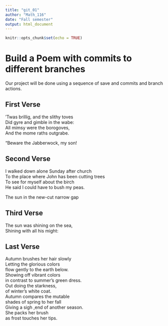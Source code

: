 ---
title: "git_01"
author: "Math_116"
date: "Fall semester"
output: html_document
---

```{r setup, include=FALSE}
knitr::opts_chunk$set(echo = TRUE)
```
# Build a Poem with commits to different branches
Our project will be done using a sequence of save and commits and branch actions.
<!-- Do not modify or change any text in "!--" bracketed areas such as this --- these are instructions to
you, if you change any of this the git program will notice it and compromise your git merging strategy !-->

## First Verse 
<!--Put the first five lines of a poem by Lewis Carrol in this section!-->

’Twas brillig, and the slithy toves   
      Did gyre and gimble in the wabe:   
All mimsy were the borogoves,   
      And the mome raths outgrabe.   
  
“Beware the Jabberwock, my son!   

## Second Verse
<!--Put the first five lines of a poem by Robert Frost here!-->

I walked down alone Sunday after church  
   To the place where John has been cutting trees  
To see for myself about the birch  
   He said I could have to bush my peas.  
  
The sun in the new-cut narrow gap  

## Third Verse
<!--Put the first two verses of The Walrus and the Carpenter here!-->

The sun was shining on the sea,  
Shining with all his might:  

## Last Verse
<!--Put a short poem of your choice 8-20 lines,here!-->

Autumn brushes her hair slowly  
Letting the glorious colors  
flow gently to the earth below.  
Showing off vibrant colors   
 in contrast to summer's green dress.  
 Out doing the starkness,  
of winter's white coat.  
Autumn compares the mutable  
shades of spring to her fall  
Giving a sigh ,end of another season.  
She packs her brush   
as frost touches her tips.  